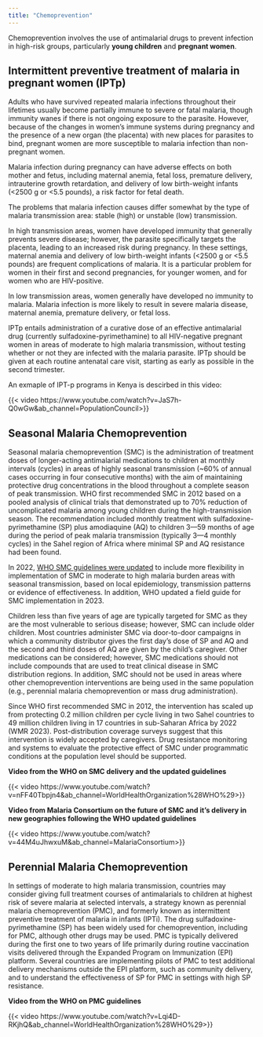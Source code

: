 ```yaml
---
title: "Chemoprevention"
---
```


Chemoprevention involves the use of antimalarial drugs to prevent infection in high-risk groups, particularly **young children** and **pregnant women**.

## Intermittent preventive treatment of malaria in pregnant women (IPTp)

Adults who have survived repeated malaria infections throughout their lifetimes usually become partially immune to severe or fatal malaria, though immunity wanes if there is not ongoing exposure to the parasite. However, because of the changes in women's immune systems during pregnancy and the presence of a new organ (the placenta) with new places for parasites to bind, pregnant women are more susceptible to malaria infection than non-pregnant women.

Malaria infection during pregnancy can have adverse effects on both mother and fetus, including maternal anemia, fetal loss, premature delivery, intrauterine growth retardation, and delivery of low birth-weight infants (\<2500 g or \<5.5 pounds), a risk factor for fetal death.

The problems that malaria infection causes differ somewhat by the type of malaria transmission area: stable (high) or unstable (low) transmission.

In high transmission areas, women have developed immunity that generally prevents severe disease; however, the parasite specifically targets the placenta, leading to an increased risk during pregnancy. In these settings, maternal anemia and delivery of low birth-weight infants (\<2500 g or \<5.5 pounds) are frequent complications of malaria. It is a particular problem for women in their first and second pregnancies, for younger women, and for women who are HIV-positive.

In low transmission areas, women generally have developed no immunity to malaria. Malaria infection is more likely to result in severe malaria disease, maternal anemia, premature delivery, or fetal loss.

IPTp entails administration of a curative dose of an effective antimalarial drug (currently sulfadoxine-pyrimethamine) to all HIV-negative pregnant women in areas of moderate to high malaria transmission, without testing whether or not they are infected with the malaria parasite. IPTp should be given at each routine antenatal care visit, starting as early as possible in the second trimester.

An exmaple of IPT-p programs in Kenya is descirbed in this video:

{{< video https://www.youtube.com/watch?v=JaS7h-Q0wGw&ab_channel=PopulationCouncil>}}

## Seasonal Malaria Chemoprevention 

Seasonal malaria chemoprevention (SMC) is the administration of treatment doses of longer-acting antimalarial medications to children at monthly intervals (cycles) in areas of highly seasonal transmission (\~60% of annual cases occurring in four consecutive months) with the aim of maintaining protective drug concentrations in the blood throughout a complete season of peak transmission. WHO first recommended SMC in 2012 based on a pooled analysis of clinical trials that demonstrated up to 70% reduction of uncomplicated malaria among young children during the high-transmission season. The recommendation included monthly treatment with sulfadoxine-pyrimethamine (SP) plus amodiaquine (AQ) to children 3---59 months of age during the period of peak malaria transmission (typically 3---4 monthly cycles) in the Sahel region of Africa where minimal SP and AQ resistance had been found.

In 2022, [WHO SMC guidelines were updated](https://www.who.int/publications/i/item/9789240073692) to include more flexibility in implementation of SMC in moderate to high malaria burden areas with seasonal transmission, based on local epidemiology, transmission patterns or evidence of effectiveness. In addition, WHO updated a field guide for SMC implementation in 2023.

Children less than five years of age are typically targeted for SMC as they are the most vulnerable to serious disease; however, SMC can include older children. Most countries administer SMC via door-to-door campaigns in which a community distributor gives the first day's dose of SP and AQ and the second and third doses of AQ are given by the child's caregiver. Other medications can be considered; however, SMC medications should not include compounds that are used to treat clinical disease in SMC distribution regions. In addition, SMC should not be used in areas where other chemoprevention interventions are being used in the same population (e.g., perennial malaria chemoprevention or mass drug administration).

Since WHO first recommended SMC in 2012, the intervention has scaled up from protecting 0.2 million children per cycle living in two Sahel countries to 49 million children living in 17 countries in sub-Saharan Africa by 2022 (WMR 2023). Post-distribution coverage surveys suggest that this intervention is widely accepted by caregivers. Drug resistance monitoring and systems to evaluate the protective effect of SMC under programmatic conditions at the population level should be supported.

**Video from the WHO on SMC delivery and the updated guidelines**

{{< video https://www.youtube.com/watch?v=nFF40Tbpjn4&ab_channel=WorldHealthOrganization%28WHO%29>}}

**Video from Malaria Consortium on the future of SMC and it's delivery in new geographies following the WHO updated guidelines**

{{< video https://www.youtube.com/watch?v=44M4uJhwxuM&ab_channel=MalariaConsortium>}}

## Perennial Malaria Chemoprevention 

In settings of moderate to high malaria transmission, countries may consider giving full treatment courses of antimalarials to children at highest risk of severe malaria at selected intervals, a strategy known as perennial malaria chemoprevention (PMC), and formerly known as intermittent preventive treatment of malaria in infants (IPTi). The drug sulfadoxine-pyrimethamine (SP) has been widely used for chemoprevention, including for PMC, although other drugs may be used. PMC is typically delivered during the first one to two years of life primarily during routine vaccination visits delivered through the Expanded Program on Immunization (EPI) platform. Several countries are implementing pilots of PMC to test additional delivery mechanisms outside the EPI platform, such as community delivery, and to understand the effectiveness of SP for PMC in settings with high SP resistance.

**Video from the WHO on PMC guidelines**

{{< video https://www.youtube.com/watch?v=Lqi4D-RKjhQ&ab_channel=WorldHealthOrganization%28WHO%29>}}
